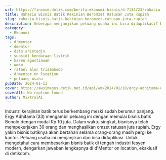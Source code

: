```yaml
---
url: https://finance.detik.com/berita-ekonomi-bisnis/d-7134723/rahasia-bisnis-batik-kekinian-beromzet-ratusan-juta-rupiah
title: Rahasia Bisnis Batik Kekinian Beromzet Ratusan Juta Rupiah
slug: rahasia-bisnis-batik-kekinian-beromzet-ratusan-juta-rupiah
description: Seberapa menjanjikan peluang usaha ini bisa diduplikasi? Bagaimana cara membesarkan bisnis batik di tengah riuhnya industri fesyen modern di Tanah Air?
category:
  - Ekonomi
tags:
  - d'mentor
  - dmentor
  - dito ariotedjo
  - subsidi kendaraan listrik
  - karen agustiawan
  - umkm
  - rafael alun trisambodo
  - d'mentor on location
  - peluang usaha
pubDate: 2024-01-11
cover: https://awsimages.detik.net.id/api/wm/2024/01/10/ergy-adhitama-owner-bonolo_169.jpeg?wid=54&w=650&v=1&t=jpeg
coverAlt: No caption found
author: MixtralAI
---
```

Industri kerajinan batik terus berkembang meski sudah berumur panjang. Ergy Adhitama (33) mengambil peluang ini dengan memulai bisnis batik Bonolo dengan modal Rp 10 juta. Dalam waktu singkat, bisnisnya telah mempekerjakan 30 orang dan menghasilkan omzet ratusan juta rupiah. Ergy yakin bisnis batiknya akan bertahan selama orang-orang masih pergi ke kantor. Peluang usaha ini menjanjikan dan bisa diduplikasi. Untuk mengetahui cara membesarkan bisnis batik di tengah industri fesyen modern, dengarkan jawaban lengkapnya di d'Mentor on location, eksklusif di detikcom.
